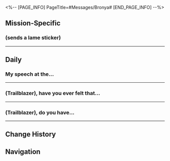 <%-- [PAGE_INFO]
PageTitle=#Messages/Bronya#
[END_PAGE_INFO] --%>
{{Messages Infobox
|id        = 1101
|image     = Character Bronya Icon.png
|type      = Character
|sender    = Bronya
|signature = In a meeting
|faction   = Jarilo-VI
}}

==Mission-Specific==
===(sends a lame sticker)===
{{Messages
|start_condition = 
|text =
:'''Bronya:''' {{tx|Missing sticker: (sends a lame sticker)}}{{subst:void|<!--SpriteOutput/Emoji/30102.png-->}}
:'''Bronya:''' I heard you're back in Belobog again, (Trailblazer). How have you been?
:{Choice} I'm well, Madam Guardian
::'''(Trailblazer):''' The people of Belobog are welcoming me with open arms, Madam Supreme Guardian
::'''Bronya:''' There's no need to be so formal with me, (Trailblazer)
:{Choice} Life's been fulfilling
::'''(Trailblazer):''' Been busy lately... but it's been fulfilling
::'''Bronya:''' I heard about that. Thank you for taking the time to help us
:'''Bronya:''' Pela has already reported to me on matters regarding museum management and the recovery of valuable exhibits. Thanks to your efforts, progress has been made on these fronts
:'''Bronya:''' However, the artifact thief has not yet been apprehended, and they cannot be allowed to roam free any longer
:'''Bronya:''' If you have time, could you come to Qlipoth Fort for a visit? I want to discuss the follow-up investigation plans with you
:{Choice} I'll come with Pela
:'''(Trailblazer):''' I'm with Pela right now. We'll go together
:'''Bronya:''' You're with Pela? Excellent
:'''Bronya:''' I'll be waiting in my office
}}
----

==Daily==
===My speech at the...===
{{Messages|text=
:'''Bronya:''' My speech at the Golden Theater is about to start...
:{Choice} You definitely aren't nervous
::'''(Trailblazer):''' You definitely aren't nervous
::'''Bronya:''' Seems like I did a good job hiding it. You didn't notice it
:{Choice} Are you a bit nervous?
::'''(Trailblazer):''' Are you a bit nervous?
::'''Bronya:''' You saw through me... I thought I was doing a good job hiding it
:'''Bronya:''' Do you have any tips for relaxing
:{Choice} Rub your face
::'''(Trailblazer):''' Rub your face
::'''Bronya:''' That's easy
::'''Bronya:''' There's no one around. Lemme rub my face thoroughly
:{Choice} Throw in the towel
::'''(Trailblazer):''' Throw in the towel
::'''Bronya:''' Throw a towel? On the ground?
::'''Bronya:''' It doesn't sound like something a lady should do, but it is indeed a wild thought...
:{Choice} Have a chat
::'''(Trailblazer):''' Have a chat
::'''Bronya:''' Like what we're doing right now?
::'''Bronya:''' True... I don't feel as nervous anymore
:{Choice} [Thumbs Up]
:'''(Trailblazer):''' [[File:Sticker PPG 07 Pom-Pom 06.png|80px|&lbrack;Thumbs Up&rbrack;]]
:'''Bronya:''' They're calling for me. I need to go
:'''Bronya:''' Thanks for the tip
:{Choice} You can do it!
:'''(Trailblazer):''' You can do it!
}}
----

===(Trailblazer), have you ever felt that...===
{{Messages|text=
:'''Bronya:''' (Trailblazer), have you ever felt that...
:'''Bronya:''' Everyone around is afraid of you and is reluctant to tell you the truth
:{Choice} I have never been a leader...
::'''(Trailblazer):''' I have never been a leader
::'''Bronya:''' Sorry, I just don't know who else to ask
:{Choice} You need to learn to fit in
::'''(Trailblazer):''' You need to learn to fit in
::'''Bronya:''' I know, but it's hard to actually do it
:'''Bronya:''' My mother said the life of a Guardian is doomed to be lonely
:'''Bronya:''' I guess I need some more time to adapt
:'''Bronya:''' I also talked to Seele, but she looked at me, bewildered, and said she couldn't understand what those people were thinking
:{Choice} Seele is different because she is not afraid of you?
::'''(Trailblazer):''' Is it possible that...
::'''(Trailblazer):''' Seele is different because she is not afraid of you?
::'''Bronya:''' Is that so...
::'''Bronya:''' Now I think about it, Seele really is not afraid of anyone
:{Choice} How dare she!
::'''(Trailblazer):''' How dare she do this to you!
::'''(Trailblazer):''' You are the Supreme Guardian
::'''Bronya:''' You mean she is not afraid of me?
::'''Bronya:''' I think you are right
:'''Bronya:''' Maybe I can find my own path as a leader...
:'''Bronya:''' I'll do my best!
}}
----

===(Trailblazer), do you have...===
{{Messages|text=
:'''Bronya:''' (Trailblazer), do you have time? I want to ask you a question
:'''Bronya:''' Which do you like the most: Forests, mountains or the sea?
:{Choice} Forests
::'''(Trailblazer):''' I like forests
::'''Bronya:''' I see
::'''Bronya:''' You like vibrant green nature, don't you?
:{Choice} Mountains
::'''(Trailblazer):''' I like mountains
::'''Bronya:''' I see
::'''Bronya:''' You like the majestic scenery of mountains, don't you?
:{Choice} The sea
::'''(Trailblazer):''' I like the sea
::'''Bronya:''' I see
::'''Bronya:''' You love endless freedom, don't you?
:{Choice} That's right
:'''(Trailblazer):''' That's right
:'''(Trailblazer):''' [[File:Sticker PPG 07 Pom-Pom 06.png|80px|&lbrack;Thumbs Up&rbrack;]]
:'''Bronya:''' I recently spent some time studying the ancient geography of Jarilo-VI
:'''Bronya:''' It turns out that one thousand years ago, there were all kinds of ecosystems on this planet. There were forests, mountains, and seas.
:'''Bronya:''' Unfortunately, they are all covered in snow now
:{Choice} Everything will get better
::'''(Trailblazer):''' Everything will get better
::'''Bronya:''' I hope so
:{Choice} There are many people who have never seen snow in their life
::'''(Trailblazer):''' There are many people who have never seen snow in their life
::'''Bronya:''' You're pretty good at comforting people
:'''Bronya:''' Anyway, I'm going to find Svarog again later
:'''Bronya:''' Not sure if there are any images from before the Eternal Freeze occurred in his database
:'''Bronya:''' That's all I want to talk to you about
:'''Bronya:''' Have a nice day, take care
}}
----

==Change History==
{{Change History|1.0}}

==Navigation==
{{Messages Navbox}}